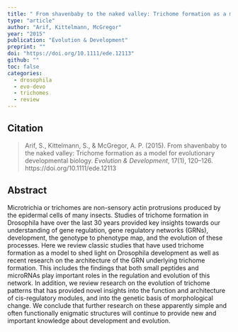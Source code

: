 ```yaml
---
title: " From shavenbaby to the naked valley: Trichome formation as a model for evolutionary developmental biology"
type: "article"
author: "Arif, Kittelmann, McGregor"
year: "2015"
publication: "Evolution & Development"
preprint: ""
doi: "https://doi.org/10.1111/ede.12113"
github: ""
toc: false
categories:
  - drosophila
  - evo-devo
  - trichomes
  - review
---
```


## Citation

> Arif, S., Kittelmann, S., & McGregor, A. P. (2015). From shavenbaby to the naked valley: Trichome formation as a model for evolutionary developmental biology. *Evolution & Development*, 17(1), 120–126. https://doi.org/10.1111/ede.12113


## Abstract

Microtrichia or trichomes are non-sensory actin protrusions produced by the epidermal cells of many insects. Studies of trichome formation in Drosophila have over the last 30 years provided key insights towards our understanding of gene regulation, gene regulatory networks (GRNs), development, the genotype to phenotype map, and the evolution of these processes. Here we review classic studies that have used trichome formation as a model to shed light on Drosophila development as well as recent research on the architecture of the GRN underlying trichome formation. This includes the findings that both small peptides and microRNAs play important roles in the regulation and evolution of this network. In addition, we review research on the evolution of trichome patterns that has provided novel insights into the function and architecture of cis-regulatory modules, and into the genetic basis of morphological change. We conclude that further research on these apparently simple and often functionally enigmatic structures will continue to provide new and important knowledge about development and evolution.